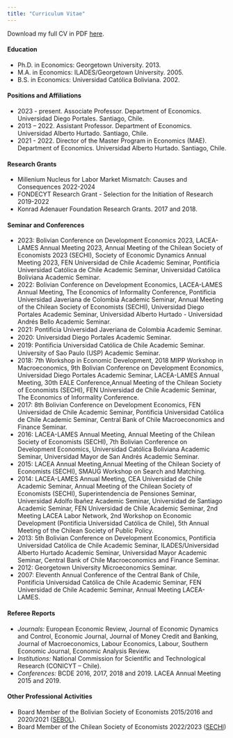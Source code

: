 ```yaml
---
title: "Curriculum Vitae"
---
```


Download my full CV in PDF [here](/pdf/mtejadaCV.pdf).

#### Education

- Ph.D. in Economics: Georgetown University. 2013.
- M.A. in Economics: ILADES/Georgetown University. 2005.
- B.S. in Economics: Universidad Católica Boliviana. 2002.

#### Positions and Affiliations

- 2023 - present. Associate Professor. Department of Economics. Universidad Diego Portales. Santiago, Chile.
- 2013 – 2022. Assistant Professor. Department of Economics. Universidad Alberto Hurtado. Santiago, Chile.
- 2021 - 2022. Director of the Master Program in Economics (MAE). Department of Economics. Universidad Alberto Hurtado. Santiago, Chile. 

#### Research Grants

- Millenium Nucleus for Labor Market Mismatch: Causes and Consequences 2022-2024
- FONDECYT Research Grant - Selection for the Initiation of Research 2019-2022
- Konrad Adenauer Foundation Research Grants. 2017 and 2018.

#### Seminar and Conferences

- 2023: Bolivian Conference on Development Economics 2023, LACEA-LAMES Annual Meeting 2023, Annual Meeting of the Chilean Society of Economists 2023 (SECHI), Society of Economic Dynamics Annual Meeting 2023, FEN Universidad de Chile Academic Seminar, Pontificia Universidad Católica de Chile Academic Seminar, Universidad Católica Boliviana Academic Seminar.
- 2022: Bolivian Conference on Development Economics, LACEA-LAMES Annual Meeting, The Economics of Informality Conference, Pontificia Universidad Javeriana de Colombia Academic Seminar, Annual Meeting of the Chilean Society of Economists (SECHI), Universidad Diego Portales Academic Seminar, Universidad Alberto Hurtado - Universidad Andrés Bello Academic Seminar.
- 2021: Pontiﬁcia Universidad Javeriana de Colombia Academic Seminar.
- 2020: Universidad Diego Portales Academic Seminar.
- 2019: Pontiﬁcia Universidad Católica de Chile Academic Seminar. University of Sao Paulo (USP) Academic Seminar.
- 2018: 7th Workshop in Economic Development, 2018 MIPP Workshop in Macroeconomics, 9th Bolivian Conference on Development Economics, Universidad Diego Portales Academic Seminar, LACEA-LAMES Annual Meeting, 30th EALE Conference,Annual Meeting of the Chilean Society of Economists (SECHI), FEN Universidad de Chile Academic Seminar, The Economics of Informality Conference.
- 2017: 8th Bolivian Conference on Development Economics, FEN Universidad de Chile Academic Seminar, Pontificia Universidad Católica de Chile Academic Seminar, Central Bank of Chile Macroeconomics and Finance Seminar.
- 2016: LACEA-LAMES Annual Meeting, Annual Meeting of the Chilean Society of Economists (SECHI), 7th Bolivian Conference on Development Economics, Universidad Católica Boliviana Academic Seminar, Universidad Mayor de San Andrés Academic Seminar.
- 2015: LACEA Annual Meeting,Annual Meeting of the Chilean Society of Economists (SECHI), SMAUG Workshop on Search and Matching.
- 2014: LACEA-LAMES Annual Meeting, CEA Universidad de Chile Academic Seminar, Annual Meeting of the Chilean Society of Economists (SECHI), Superintendencia de Pensiones Seminar, Universidad Adolfo Ibañez Academic Seminar, Universidad de Santiago Academic Seminar, FEN Universidad de Chile Academic Seminar, 2nd Meeting LACEA Labor Network, 2nd Workshop on Economic Development (Pontificia Universidad Católica de Chile), 5th Annual Meeting of the Chilean Society of Public Policy.
- 2013: 5th Bolivian Conference on Development Economics, Pontificia Universidad Católica de Chile Academic Seminar, ILADES/Universidad Alberto Hurtado Academic Seminar, Universidad Mayor Academic Seminar, Central Bank of Chile Macroeconomics and Finance Seminar.
- 2012: Georgetown University Microeconomics Seminar.
- 2007: Eleventh Annual Conference of the Central Bank of Chile, Pontificia Universidad Católica de Chile Academic Seminar, FEN Universidad de Chile Academic Seminar, Annual Meeting LACEA-LAMES.

#### Referee Reports

- *Journals:* European Economic Review, Journal of Economic Dynamics and Control, Economic Journal, Journal of Money Credit and Banking, Journal of Macroeconomics, Labour Economics, Labour, Southern Economic Journal, Economic Analysis Review.
- *Institutions:* National Commission for Scientific and Technological Research (CONICYT – Chile).
- *Conferences:* BCDE 2016, 2017, 2018 and 2019. LACEA Annual Meeting 2015 and 2019.

#### Other Professional Activities

- Board Member of the Bolivian Society of Economists 2015/2016 and 2020/2021 ([SEBOL](http://www.sebol.org/)).
- Board Member of the Chilean Society of Economists 2022/2023 ([SECHI](https://www.sechi.cl))
